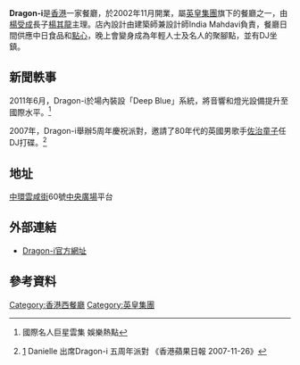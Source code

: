 {{Infobox Restaurant
| name              = Dragon-i
| established       = 2002年
| current-owner     = [[楊其龍|楊其龍]]
| food-type         = 中日食品、點心、酒類
| city              = 香港
| website        = http://www.dragon-i.com.hk/
}}

'''Dragon-i'''是[[香港|香港]]一家餐廳，於2002年11月開業，屬[[英皇集團|英皇集團]]旗下的餐廳之一，由[[楊受成|楊受成]]長子[[楊其龍|楊其龍]]主理。店內設計由建築師兼設計師India Mahdavi負責，餐廳日間供應中日食品和[[點心|點心]]，晚上會變身成為年輕人士及名人的聚腳點，並有DJ坐鎮。

==新聞軼事==
2011年6月，Dragon-i於場內裝設「Deep Blue」系統，將音響和燈光設備提升至國際水平。<ref>{{cite web |url=http://www.yiju.cc/ddz/shishang/2011/0624/9533.html |title=存档副本 |accessdate=2011-10-28 |deadurl=yes |archiveurl=https://archive.is/20130424112127/http://www.yiju.cc/ddz/shishang/2011/0624/9533.html |archivedate=2013-04-24 }} 國際名人巨星雲集 娛樂熱點</ref> 

2007年，Dragon-i舉辦5周年慶祝派對，邀請了80年代的英國男歌手[[佐治童子|佐治童子]]任DJ打碟。<ref>[http://danfanspage.mysinablog.com/index.php?op=ViewArticle&articleId=943557] {{Wayback|url=http://danfanspage.mysinablog.com/index.php?op=ViewArticle&articleId=943557 |date=20080919200619 }} Danielle 出席Dragon-i 五周年派對 《香港蘋果日報 2007-11-26》</ref>

==地址==
[[中環|中環]][[雲咸街|雲咸街]]60號[[中央廣場|中央廣場]]平台

==外部連結==
*[http://www.dragon-i.com.hk/ Dragon-i官方網址]{{Wayback|url=http://www.dragon-i.com.hk/ |date=20111027014945 }}

==參考資料==
<references/>

[[Category:香港西餐廳|Category:香港西餐廳]]
[[Category:英皇集團|Category:英皇集團]]